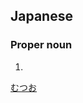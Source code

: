 ==Japanese==
{{ja-kanjitab|睦|雄}}

===Proper noun===
{{ja-pos|proper|むつお}}

# {{given name|male|lang=ja}}

[[Category:Japanese male given names|むつお]]